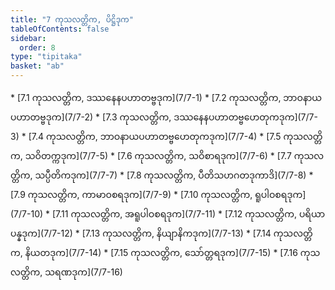 ```yaml
---
title: "7 ကုသလတ္တိက, ပိဋ္ဌိဒုက"
tableOfContents: false
sidebar:
  order: 8
type: "tipitaka"
basket: "ab"
---
```



<DynamicBreadcrumb />



<TableOfContents>
* [7.1 ကုသလတ္တိက, ဒဿနေနပဟာတဗ္ဗဒုက](7/7-1)
* [7.2 ကုသလတ္တိက, ဘာဝနာယပဟာတဗ္ဗဒုက](7/7-2)
* [7.3 ကုသလတ္တိက, ဒဿနေနပဟာတဗ္ဗဟေတုကဒုက](7/7-3)
* [7.4 ကုသလတ္တိက, ဘာဝနာယပဟာတဗ္ဗဟေတုကဒုက](7/7-4)
* [7.5 ကုသလတ္တိက, သဝိတက္ကဒုက](7/7-5)
* [7.6 ကုသလတ္တိက, သဝိစာရဒုက](7/7-6)
* [7.7 ကုသလတ္တိက, သပ္ပီတိကဒုက](7/7-7)
* [7.8 ကုသလတ္တိက, ပီတိသဟဂတဒုကာဒိ](7/7-8)
* [7.9 ကုသလတ္တိက, ကာမာဝစရဒုက](7/7-9)
* [7.10 ကုသလတ္တိက, ရူပါဝစရဒုက](7/7-10)
* [7.11 ကုသလတ္တိက, အရူပါဝစရဒုက](7/7-11)
* [7.12 ကုသလတ္တိက, ပရိယာပန္နဒုက](7/7-12)
* [7.13 ကုသလတ္တိက, နိယျာနိကဒုက](7/7-13)
* [7.14 ကုသလတ္တိက, နိယတဒုက](7/7-14)
* [7.15 ကုသလတ္တိက, သော်တ္တရဒုက](7/7-15)
* [7.16 ကုသလတ္တိက, သရဏဒုက](7/7-16)
</TableOfContents>